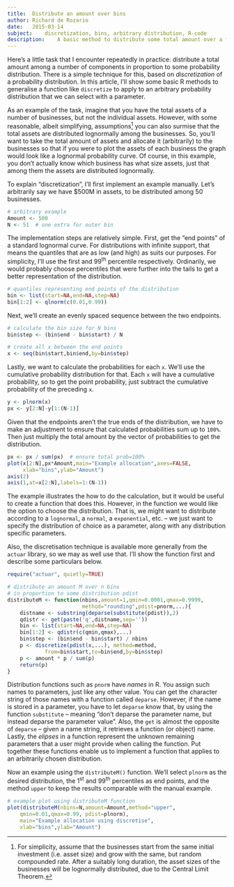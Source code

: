 ---
title:	Distribute an amount over bins
author:	Richard de Rozario
date:	2015-03-14
subject:	discretization, bins, arbitrary distribution, R-code
description:	A basic method to distribute some total amount over a fixed number of bins or slots, in proportion to a probability distribution.  For example, assume that you have the total assets for a number of companies, but not the individual assets.  However, let's say that you can also assume that the assets are lognormally distributed among the companies.  The simple discretisation approach shown in this article will distribute the total assets across the companies in proportion to a lognormal probability distribution.
---

Here's a little task that I encounter repeatedly in practice:  distribute a total amount among a number of components in proportion to some probability distribution.  There is a simple technique for this, based on *discretization* of a probability distribution.  In this article, I'll show some basic R methods to generalise a function like `discretize` to apply to an arbitrary probability distribution that we can select with a parameter.

As an example of the task, imagine that you have the total assets of a number of businesses, but not the individual assets.  However, with some reasonable, albeit simplifying, assumptions[^1] you can also surmise that the total assets are distributed lognormally among the businesses.  So, you'll want to take the total amount of assets and allocate it (arbitrarily) to the businesses so that if you were to plot the assets of each business the graph would look like a lognormal probability curve. Of course, in this example, you don't actually know which business has what size assets, just that among them the assets are distributed lognormally.

To explain "discretization", I'll first implement an example manually. Let's arbitrarily say we have $500M in assets, to be distributed among 50 businesses.

```{r example, purl=FALSE}
# arbitrary example
Amount <- 500
N <- 51  # one extra for outer bin
```

The implementation steps are relatively simple.  First, get the "end points" of a standard lognormal curve. For distributions with infinite support, that means the quantiles that are as low (and high) as suits our purposes.  For simplicity, I'll use the first and 99^th^ percentile respectively.  Ordinarily, we would probably choose percentiles that were further into the tails to get a better representation of the distribution.

```{r endpoints, purl=FALSE}
# quantiles representing end points of the distribution
bin <- list(start=NA,end=NA,step=NA)
bin[1:2] <- qlnorm(c(0.01,0.99))
```

Next, we'll create an evenly spaced sequence between the two endpoints.

```{r bin, purl=FALSE}
# calculate the bin size for N bins
bin$step <- (bin$end - bin$start) / N

# create all x between the end points
x <- seq(bin$start,bin$end,by=bin$step)
```

Lastly, we want to calculate the probabilities for each `x`. We'll use the cumulative probability distribution for that. Each `x` will have a cumulative probability, so to get the point probability, just subtract the cumulative probability of the preceding `x`.

```{r calcp, purl=FALSE}
y <- plnorm(x)
px <- y[2:N]-y[1:(N-1)]
```

Given that the endpoints aren't the true ends of the distribution, we have to make an adjustment to ensure that calculated probabilities sum up to `100%`.  Then just multiply the total amount by the vector of probabilities to get the distribution.

```{r AllocateExample, fig.cap="", purl=FALSE}
px <- px / sum(px)  # ensure total prob=100%
plot(x[2:N],px*Amount,main="Example allocation",axes=FALSE,
	 xlab="bins",ylab="Amount")
axis(2)
axis(1,at=x[2:N],labels=1:(N-1))
```

The example illustrates the how to do the calculation, but it would be useful to create a function that does this.  However, in the function we would like the option to choose the distribution. That is, we might want to distribute according to a `lognormal`, a `normal`, a `exponential`, etc.  -- we just want to specify the distribution of choice as a parameter, along with any distribution specific parameters.

Also, the discretisation technique is available more generally from the `actuar` library, so we may as well use that.  I'll show the function first and describe some particulars below.

```{r distributeM}
require("actuar", quietly=TRUE)

# distribute an amount M over n bins
# in proportion to some distribution pdist
distributeM <- function(nbins,amount=1,qmin=0.0001,qmax=0.9999,
						method="rounding",pdist=pnorm,...){
	distname <- substring(deparse(substitute(pdist)),2)
	qdistr <- get(paste('q',distname,sep=''))
	bin <- list(start=NA,end=NA,step=NA)
	bin[1:2] <- qdistr(c(qmin,qmax),...)
	bin$step <- (bin$end - bin$start) / nbins
	p <- discretize(pdist(x,...), method=method,
			from=bin$start,to=bin$end,by=bin$step)
	p <- amount * p / sum(p)
	return(p)
}
```

Distribution functions such as `pnorm` have *names* in R. You assign such names to parameters, just like any other value. You can get the character string of those names with a function called `deparse`. However, if the name is stored in a parameter, you have to let `deparse` know that, by using the function `substitute` -- meaning "don't deparse the parameter name, but instead deparse the parameter value". Also, the `get` is almost the opposite of `deparse` -- given a name string, it retrieves a function (or object) name.  Lastly, the *elipses* in a function represent the unknown remaining parameters that a user might provide when calling the function. Put together these functions enable us to implement a function that applies to an arbitrarily chosen distribution.

Now an example using the `distributeM()` function. We'll select `plnorm` as the desired distribution, the 1^st^ and 99^th^ percentiles as end points, and the method `upper` to keep the results comparable with the manual example.
```{r examples, fig.cap="", purl=FALSE}
# example plot using distributeM function
plot(distributeM(nbins=N,amount=Amount,method="upper",
	qmin=0.01,qmax=0.99, pdist=plnorm),
	main="Example allocation using discretise", 
	xlab="bins",ylab="Amount")
```


[^1]: For simplicity, assume that the businesses start from the same initial investment (i.e. asset size) and grow with the same, but random compounded rate. After a suitably long duration, the asset sizes of the businesses will be lognormally distributed, due to the Central Limit Theorem.